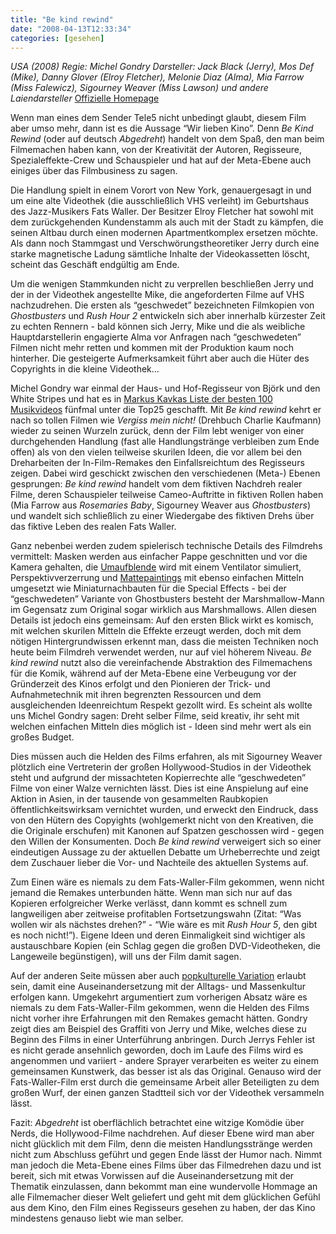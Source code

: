 ```yaml
---
title: "Be kind rewind"
date: "2008-04-13T12:33:34"
categories: [gesehen]
---
```


*USA (2008)
Regie: Michel Gondry
Darsteller: Jack Black (Jerry), Mos Def (Mike), Danny Glover (Elroy Fletcher), Melonie Diaz (Alma), Mia Farrow (Miss Falewicz), Sigourney Weaver (Miss Lawson) und andere Laiendarsteller*
[Offizielle Homepage](http://www.abgedreht.senator.de/)

Wenn man eines dem Sender Tele5 nicht unbedingt glaubt, diesem Film aber umso mehr, dann ist es die Aussage "Wir lieben Kino". Denn *Be Kind Rewind* (oder auf deutsch *Abgedreht*) handelt von dem Spaß, den man beim Filmemachen haben kann, von der Kreativität der Autoren, Regisseure, Spezialeffekte-Crew und Schauspieler und hat auf der Meta-Ebene auch einiges über das Filmbusiness zu sagen.

Die Handlung spielt in einem Vorort von New York, genauergesagt in und um eine alte Videothek (die ausschließlich VHS verleiht) im Geburtshaus des Jazz-Musikers Fats Waller. Der Besitzer Elroy Fletcher hat sowohl mit dem zurückgehenden Kundenstamm als auch mit der Stadt zu kämpfen, die seinen Altbau durch einen modernen Apartmentkomplex ersetzen möchte. Als dann noch Stammgast und Verschwörungstheoretiker Jerry durch eine starke magnetische Ladung sämtliche Inhalte der Videokassetten löscht, scheint das Geschäft endgültig am Ende.

Um die wenigen Stammkunden nicht zu verprellen beschließen Jerry und der in der Videothek angestellte Mike, die angeforderten Filme auf VHS nachzudrehen. Die ersten als "geschwedet" bezeichneten Filmkopien von *Ghostbusters* und *Rush Hour 2* entwickeln sich aber innerhalb kürzester Zeit zu echten Rennern - bald können sich Jerry, Mike und die als weibliche Hauptdarstellerin engagierte Alma vor Anfragen nach "geschwedeten" Filmen nicht mehr retten und kommen mit der Produktion kaum noch hinterher. Die gesteigerte Aufmerksamkeit führt aber auch die Hüter des Copyrights in die kleine Videothek...

Michel Gondry war einmal der Haus- und Hof-Regisseur von Björk und den White Stripes und hat es in [Markus Kavkas Liste der besten 100 Musikvideos](http://zuender.zeit.de/kavka_dir/2008/kavka-11-musikvideo?page=all) fünfmal unter die Top25 geschafft. Mit *Be kind rewind* kehrt er nach so tollen Filmen wie *Vergiss mein nicht!* (Drehbuch Charlie Kaufmann) wieder zu seinen Wurzeln zurück, denn der Film lebt weniger von einer durchgehenden Handlung (fast alle Handlungstränge verbleiben zum Ende offen) als von den vielen teilweise skurilen Ideen, die vor allem bei den Dreharbeiten der In-Film-Remakes den Einfallsreichtum des Regisseurs zeigen. Dabei wird geschickt zwischen den verschiedenen (Meta-) Ebenen gesprungen: *Be kind rewind* handelt vom dem fiktiven Nachdreh realer Filme, deren Schauspieler teilweise Cameo-Auftritte in fiktiven Rollen haben (Mia Farrow aus *Rosemaries Baby*, Sigourney Weaver aus *Ghostbusters*) und wandelt sich schließlich zu einer Wiedergabe des fiktiven Drehs über das fiktive Leben des realen Fats Waller.

Ganz nebenbei werden zudem spielerisch technische Details des Filmdrehs vermittelt: Masken werden aus einfacher Pappe geschnitten und vor die Kamera gehalten, die [Umaufblende](http://www.movie-college.de/filmschule/kamera/kamerasucher.htm) wird mit einem Ventilator simuliert, Perspektivverzerrung und [Mattepaintings](http://de.wikipedia.org/wiki/Matte_Painting) mit ebenso einfachen Mitteln umgesetzt wie Miniaturnachbauten für die Special Effects - bei der "geschwedeten" Variante von Ghostbusters besteht der Marshmallow-Mann im Gegensatz zum Original sogar wirklich aus Marshmallows. Allen diesen Details ist jedoch eins gemeinsam: Auf den ersten Blick wirkt es komisch, mit welchen skurilen Mitteln die Effekte erzeugt werden, doch mit dem nötigen Hintergrundwissen erkennt man, dass die meisten Techniken noch heute beim Filmdreh verwendet werden, nur auf viel höherem Niveau. *Be kind rewind* nutzt also die vereinfachende Abstraktion des Filmemachens für die Komik, während auf der Meta-Ebene eine Verbeugung vor der Gründerzeit des Kinos erfolgt und den Pionieren der Trick- und Aufnahmetechnik mit ihren begrenzten Ressourcen und dem ausgleichenden Ideenreichtum Respekt gezollt wird. Es scheint als wollte uns Michel Gondry sagen: Dreht selber Filme, seid kreativ, ihr seht mit welchen einfachen Mitteln dies möglich ist - Ideen sind mehr wert als ein großes Budget.

Dies müssen auch die Helden des Films erfahren, als mit Sigourney Weaver plötzlich eine Vertreterin der großen Hollywood-Studios in der Videothek steht und aufgrund der missachteten Kopierrechte alle "geschwedeten" Filme von einer Walze vernichten lässt. Dies ist eine Anspielung auf eine Aktion in Asien, in der tausende von gesammelten Raubkopien öffentlichkeitswirksam vernichtet wurden, und erweckt den Eindruck, dass von den Hütern des Copyights (wohlgemerkt nicht von den Kreativen, die die Originale erschufen) mit Kanonen auf Spatzen geschossen wird - gegen den Willen der Konsumenten. Doch *Be kind rewind* verweigert sich so einer eindeutigen Aussage zu der aktuellen Debatte um Urheberrechte und zeigt dem Zuschauer lieber die Vor- und Nachteile des aktuellen Systems auf.

Zum Einen wäre es niemals zu dem Fats-Waller-Film gekommen, wenn nicht jemand die Remakes unterbunden hätte. Wenn man sich nur auf das Kopieren erfolgreicher Werke verlässt, dann kommt es schnell zum langweiligen aber zeitweise profitablen Fortsetzungswahn (Zitat: "Was wollen wir als nächstes drehen?" - "Wie wäre es mit *Rush Hour 5*, den gibt es noch nicht!"). Eigene Ideen und deren Einmaligkeit sind wichtiger als austauschbare Kopien (ein Schlag gegen die großen DVD-Videotheken, die Langeweile begünstigen), will uns der Film damit sagen.

Auf der anderen Seite müssen aber auch [popkulturelle Variation](http://de.wikipedia.org/wiki/Andy_Warhol) erlaubt sein, damit eine Auseinandersetzung mit der Alltags- und Massenkultur erfolgen kann. Umgekehrt argumentiert zum vorherigen Absatz wäre es niemals zu dem Fats-Waller-Film gekommen, wenn die Helden des Films nicht vorher ihre Erfahrungen mit den Remakes gemacht hätten. Gondry zeigt dies am Beispiel des Graffiti von Jerry und Mike, welches diese zu Beginn des Films in einer Unterführung anbringen. Durch Jerrys Fehler ist es nicht gerade ansehnlich geworden, doch im Laufe des Films wird es angenommen und variiert - andere Sprayer verarbeiten es weiter zu einem gemeinsamen Kunstwerk, das besser ist als das Original. Genauso wird der Fats-Waller-Film erst durch die gemeinsame Arbeit aller Beteiligten zu dem großen Wurf, der einen ganzen Stadtteil sich vor der Videothek versammeln lässt.

Fazit: *Abgedreht* ist oberflächlich betrachtet eine witzige Komödie über Nerds, die Hollywood-Filme nachdrehen. Auf dieser Ebene wird man aber nicht glücklich mit dem Film, denn die meisten Handlungsstränge werden nicht zum Abschluss geführt und gegen Ende lässt der Humor nach. Nimmt man jedoch die Meta-Ebene eines Films über das Filmedrehen dazu und ist bereit, sich mit etwas Vorwissen auf die Auseinandersetzung mit der Thematik einzulassen, dann bekommt man eine wundervolle Hommage an alle Filmemacher dieser Welt geliefert und geht mit dem glücklichen Gefühl aus dem Kino, den Film eines Regisseurs gesehen zu haben, der das Kino mindestens genauso liebt wie man selber.
